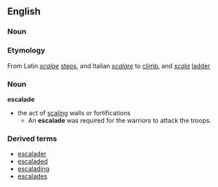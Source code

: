 ==English==
=== Noun ===
=== Etymology ===
From Latin ''[[scala]]e'' [[step]]s, and Italian ''[[scalare]]'' to [[climb]], and ''[[scala]]'' [[ladder]]

===Noun===
'''escalade'''
*the act of [[scaling]] walls or fortifications
**An '''escalade''' was required for the warriors to attack the troops.

=== Derived terms ===
*[[escalader]]
*[[escaladed]]
*[[escalading]]
*[[escalades]]